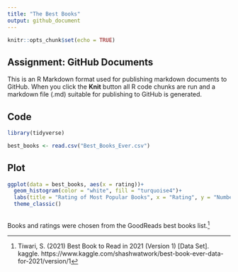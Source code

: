 ---
title: "The Best Books"
output: github_document
---

```{r setup, include=FALSE}
knitr::opts_chunk$set(echo = TRUE)
```

## Assignment: GitHub Documents

This is an R Markdown format used for publishing markdown documents to GitHub. When you click the **Knit** button all R code chunks are run and a markdown file (.md) suitable for publishing to GitHub is generated.

## Code

```{r cars, results='hide', message=FALSE}

library(tidyverse)

best_books <- read.csv("Best_Books_Ever.csv")

```

## Plot

```{r pressure, echo=FALSE, results='hide', message=FALSE}

ggplot(data = best_books, aes(x = rating))+
  geom_histogram(color = "white", fill = "turquoise4")+
  labs(title = "Rating of Most Popular Books", x = "Rating", y = "Number of Ratings")
  theme_classic()
         
```

Books and ratings were chosen from the GoodReads best books list.^[Tiwari, S. (2021) Best Book to Read in 2021 (Version 1) [Data Set]. kaggle. https://www.kaggle.com/shashwatwork/best-book-ever-data-for-2021/version/1]


